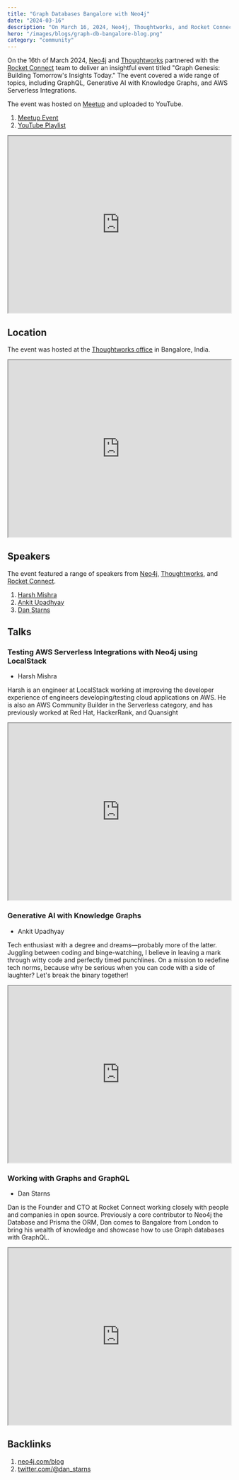 ```yaml
---
title: "Graph Databases Bangalore with Neo4j"
date: "2024-03-16"
description: "On March 16, 2024, Neo4j, Thoughtworks, and Rocket Connect hosted 'Graph Genesis: Building Tomorrow's Insights Today' covering GraphQL, Generative AI with Knowledge Graphs, and AWS Serverless Integrations. Read today!"
hero: "/images/blogs/graph-db-bangalore-blog.png"
category: "community"
---
```


On the 16th of March 2024, [Neo4j](https://neo4j.com/) and [Thoughtworks](https://www.thoughtworks.com/en-gb) partnered with the [Rocket Connect](https://www.rconnect.tech) team to deliver an insightful event titled "Graph Genesis: Building Tomorrow's Insights Today." The event covered a wide range of topics, including GraphQL, Generative AI with Knowledge Graphs, and AWS Serverless Integrations.

The event was hosted on [Meetup](https://www.meetup.com/) and uploaded to YouTube.

1. [Meetup Event](https://www.meetup.com/graph-database-bengaluru/events/298836411/)
2. [YouTube Playlist](https://www.youtube.com/watch?v=GuFxkUg_IFc&list=PLEc2HP9XFBY3l5vPLbWfLHqWtVDRunkX1&pp=iAQB)

<iframe
  width="100%"
  height="400"
  src="https://www.youtube.com/embed/GuFxkUg_IFc"
  title="Graph Genesis: Building Tomorrow&#39;s Insights Today"
  allow="accelerometer; autoplay; clipboard-write; encrypted-media; gyroscope; picture-in-picture; web-share"
  referrerPolicy="strict-origin-when-cross-origin"
  allowFullScreen
></iframe>

## Location

The event was hosted at the [Thoughtworks office](https://maps.app.goo.gl/gk6T59rhLqt59PSA8) in Bangalore, India.

<iframe
  width="100%"
  height="400"
  src="https://www.google.com/maps/embed?pb=!1m18!1m12!1m3!1d28178414.715651315!2d17.38920133272572!3d30.443248002498095!2m3!1f0!2f0!3f0!3m2!1i1024!2i768!4f13.1!3m3!1m2!1s0x3bae1685184eb601%3A0xc902779873f99e8f!2sThoughtworks!5e0!3m2!1sen!2suk!4v1717629554565!5m2!1sen!2suk"
  allowFullScreen=""
  loading="lazy"
  referrerPolicy="no-referrer-when-downgrade"
></iframe>

## Speakers

The event featured a range of speakers from [Neo4j](https://neo4j.com/), [Thoughtworks](https://www.thoughtworks.com/en-gb), and [Rocket Connect](https://www.rconnect.tech).

1. [Harsh Mishra](https://www.linkedin.com/in/harshcasper/)
2. [Ankit Upadhyay](https://www.linkedin.com/in/uankit/)
3. [Dan Starns](https://www.linkedin.com/in/danielstarns/)

## Talks

### Testing AWS Serverless Integrations with Neo4j using LocalStack

- Harsh Mishra

Harsh is an engineer at LocalStack working at improving the developer experience of engineers developing/testing cloud applications on AWS. He is also an AWS Community Builder in the Serverless category, and has previously worked at Red Hat, HackerRank, and Quansight

<iframe
  width="100%"
  height="400"
  src="https://www.youtube.com/embed/CIJJHOik5ds?list=PLEc2HP9XFBY3l5vPLbWfLHqWtVDRunkX1"
  title="Harsh Mishra: Testing AWS Serverless Integrations with Neo4j using LocalStack"
  allow="accelerometer; autoplay; clipboard-write; encrypted-media; gyroscope; picture-in-picture; web-share"
  referrerPolicy="strict-origin-when-cross-origin"
  allowFullScreen
></iframe>

### Generative AI with Knowledge Graphs

- Ankit Upadhyay

Tech enthusiast with a degree and dreams—probably more of the latter. Juggling between coding and binge-watching, I believe in leaving a mark through witty code and perfectly timed punchlines. On a mission to redefine tech norms, because why be serious when you can code with a side of laughter? Let's break the binary together!

<iframe
  width="100%"
  height="400"
  src="https://www.youtube.com/embed/oGqpJyoEvtg?list=PLEc2HP9XFBY3l5vPLbWfLHqWtVDRunkX1"
  title="Ankit Upadhyay: Generative AI with Knowledge Graphs"
  allow="accelerometer; autoplay; clipboard-write; encrypted-media; gyroscope; picture-in-picture; web-share"
  referrerPolicy="strict-origin-when-cross-origin"
  allowFullScreen
></iframe>

### Working with Graphs and GraphQL

- Dan Starns

Dan is the Founder and CTO at Rocket Connect working closely with people and companies in open source. Previously a core contributor to Neo4j the Database and Prisma the ORM, Dan comes to Bangalore from London to bring his wealth of knowledge and showcase how to use Graph databases with GraphQL.

<iframe
  width="100%"
  height="400"
  src="https://www.youtube.com/embed/Dbi3oh-FKLM?list=PLEc2HP9XFBY3l5vPLbWfLHqWtVDRunkX1"
  title="Dan Starns: Working with Graphs and GraphQL"
  allow="accelerometer; autoplay; clipboard-write; encrypted-media; gyroscope; picture-in-picture; web-share"
  referrerPolicy="strict-origin-when-cross-origin"
  allowFullScreen
></iframe>

## Backlinks

1. [neo4j.com/blog](https://neo4j.com/blog/this-week-in-neo4j-graphrag-testcontainers-metadata-management-app-dev-and-more/)
2. [twitter.com/@dan_starns](https://twitter.com/dan_starns/status/1769238433279447410)
